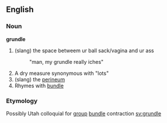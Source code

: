 ==English==
===Noun===
'''grundle'''
#(slang) the space betweem ur ball sack/vagina and ur ass
#:"man, my grundle really iches"
#A dry measure synonymous with "lots"
#(slang) the [[perineum]]
#Rhymes with [[bundle]]

===Etymology===
Possibly Utah colloquial for [[group]] [[bundle]] contraction
[[sv:grundle]]